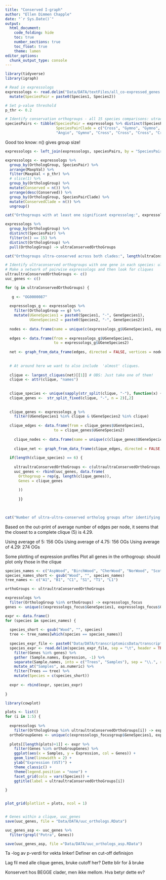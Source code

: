 ```yaml
---
title: "Conserved I-graph"
author: "Ellen Dimmen Chapple"
date: "`r Sys.Date()`"
output: 
  html_document:
    code_folding: hide
    toc: true
    number_sections: true
    toc_float: true
    theme: lumen
editor_options:
  chunk_output_type: console
---
```



```r

library(tidyverse)
library(igraph)

```


```r
# Read in expressologs
expressologs <- read.delim("Data/DATA/textFiles/all_co-expressed_genes.txt", sep = " ") %>% 
  mutate(SpeciesPair = paste0(Species1, Species2))

# Set p-value threshold
p_thr <- 0.2

# Identify conservation orthogroups - all 15 species comparisons: utraconserved
speciesPairs <- tibble(SpeciesPair = expressologs %>% distinct(SpeciesPair) %>% pull(SpeciesPair),
                       SpeciesPairClade = c("Cross", "Gymno", "Gymno", "Cross", "Cross", "Cross", "Cross", "Angio", 
                       "Angio", "Gymno", "Cross", "Cross", "Cross", "Cross", "Angio"))


```

Good too know: n() gives group size!

```r
expressologs <- left_join(expressologs, speciesPairs, by = "SpeciesPair")

expressologs <- expressologs %>% 
  group_by(OrthologGroup, SpeciesPair) %>% 
  arrange(MaxpVal) %>%
  filter(MaxpVal < p_thr) %>% 
  # slice(1) %>%
  group_by(OrthologGroup) %>%
  mutate(Conserved = n()) %>%
  arrange(desc(Conserved)) %>% 
  group_by(OrthologGroup, SpeciesPairClade) %>%
  mutate(ConservedClade = n()) %>% 
  ungroup()

cat("Orthogroups with at least one significant expressolog:", expressologs %>% distinct(OrthologGroup) %>% nrow(), "\n")

expressologs %>% 
  group_by(OrthologGroup) %>%
  distinct(SpeciesPair) %>% 
  filter(n() == 15) %>% 
  distinct(OrthologGroup) %>% 
  pull(OrthologGroup) -> ultraConservedOrthoGroups

cat("Orthogroups ultra-conserved across both clades:", length(ultraConservedOrthoGroups), "\n")

```



```r

# Identify ultraconserved orthogroups with one gene in each species: ultraultraconserved
# Make a network of pairwise expressologs and then look for cliques 
ultraultraConservedOrthoGroups <- c()
uuc_genes <- c()

for (g in ultraConservedOrthoGroups) {
  
   g <- "OG0000087"
  
  expressologs_g <- expressologs %>% 
    filter(OrthologGroup == g) %>% 
    mutate(UGeneSpecies1 = paste0(Species1, "-", GeneSpecies1),
           UGeneSpecies2 = paste0(Species2, "-", GeneSpecies2))
  
  nodes <- data.frame(name = unique(c(expressologs_g$UGeneSpecies1, expressologs_g$UGeneSpecies2)))
  
  edges <- data.frame(from = expressologs_g$UGeneSpecies1, 
                      to = expressologs_g$UGeneSpecies2)
  
  net <- graph_from_data_frame(edges, directed = FALSE, vertices = nodes)
  
  
  # At around here we want to also include  'almost' cliques.
  
  clique <- largest_cliques(net)[[1]] # OBS: Just take one of them!
  clique <- attr(clique, "names")
  
  
  clique_species <- unique(sapply(str_split(clique, "-"), function(x) { x[1]}))
  clique_genes <-  str_split_fixed(clique, "-", n = 2)[,2]
  
  
  clique_genes <- expressologs_g %>% 
    filter(UGeneSpecies1 %in% clique & UGeneSpecies2 %in% clique)
  
  clique_edges <- data.frame(from = clique_genes$UGeneSpecies1, 
                      to = clique_genes$UGeneSpecies2) 
  
    clique_nodes <- data.frame(name = unique(c(clique_genes$UGeneSpecies1, clique_genes$UGeneSpecies2)))
  
    clique_net <- graph_from_data_frame(clique_edges, directed = FALSE, vertices = clique_nodes)
  
  if(length(clique_species) == 6) {
    
    ultraultraConservedOrthoGroups <- c(ultraultraConservedOrthoGroups, g)
    uuc_genes <- rbind(uuc_genes, data.frame(
      Orthogroup = rep(g, length(clique_genes)),
      Genes = clique_genes
      
      ))
      
      }}
      
  

cat("Number of ultra-ultra-conserved ortholog groups after identifying cliques based on inputs above: ",length(ultraultraConservedOrthoGroups))


```

Based on the out-print of average number of edges per node, it seems that the closest to a complete clique (5) is 4.29.

Using average of 5: 156 OGs 
Using average of 4.75: 156 OGs
Using average of 4.29: 274 OGs


Some plotting of expression profiles
Plot all genes in the orthogroup: should plot only those in the clique

```r

species_names <- c("AspWood", "BirchWood", "CherWood", "NorWood", "ScotsWood", "LodgeWood")
species_names_short <- gsub("Wood", "", species_names)
tree_names <- c("A1", "B1", "C1", "S1", "T1", "L1")

orthoGroups <- ultraultraConservedOrthoGroups

expressologs %>% 
  filter(OrthologGroup %in% orthoGroups) -> expressologs_focus
genes <- unique(c(expressologs_focus$GeneSpecies1, expressologs_focus$GeneSpecies2))

expr <- data.frame()
for (species in species_names) {
  
  species_short <- gsub("Wood", "", species)
  tree <- tree_names[which(species == species_names)]
  
  species_expr_file <- paste0("Data/DATA/transcriptomicsData/transcriptomicsForHeatmaps/",species_short,"Wood_transcriptomics_hm.txt")
  species_expr <- read.delim(species_expr_file, sep = "\t", header = TRUE) %>% 
    filter(Genes %in% genes) %>% 
    gather (Sample.names, Expression, -1) %>%
    separate(Sample.names, into = c("Trees", "Samples"), sep = "\\.", remove = FALSE) %>%
    mutate_at("Samples", as.numeric) %>%
    filter(Trees == tree) %>% 
    mutate(Species = c(species_short))
  
  expr <- rbind(expr, species_expr)
  
}
```


```r

library(cowplot)

plots <- list()
for (i in 1:5) {
  
  expressologs %>% 
    filter(OrthologGroup %in% ultraultraConservedOrthoGroups[i]) -> expressologs_focusgroup
  orthoGroupGenes <- unique(c(expressologs_focusgroup$GeneSpecies1, expressologs_focusgroup$GeneSpecies2))
  
  plots[[length(plots)+1]] <- expr %>%
    filter(Genes %in% orthoGroupGenes) %>%
    ggplot(aes(x = Samples, y = Expression, col = Genes)) +
    geom_line(linewidth = 2) +
    ylab("Expression (VST)") +
    theme_classic() +
    theme(legend.position = "none") +
    facet_grid(cols = vars(Species)) +
    ggtitle(label = ultraultraConservedOrthoGroups[i])
  
}


plot_grid(plotlist = plots, ncol = 1)



```


```r

# Genes within a clique, uuc_genes
save(uuc_genes, file = "Data/DATA/uuc_orthologs.RData")

```

```r

uuc_genes_asp <- uuc_genes %>% 
  filter(grepl("Potra", Genes))

save(uuc_genes_asp, file ="Data/DATA/uuc_orthologs_asp.RData")

```



Ta -log av p-verdi for vekta linker!
Definer en cut-off definisjon 

Lag fil med alle clique genes, bruke cutoff her? Dette blir for å bruke 

Konservert hos BEGGE clader, men ikke mellom. Hva betyr dette ev? 










